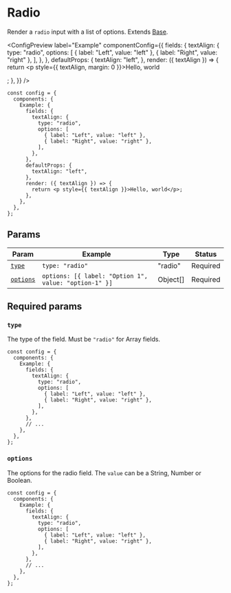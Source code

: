 
# Radio

Render a `radio` input with a list of options. Extends [Base](base).

<ConfigPreview
  label="Example"
  componentConfig={{
    fields: {
      textAlign: {
        type: "radio",
        options: [
          { label: "Left", value: "left" },
          { label: "Right", value: "right" },
        ],
      },
    },
    defaultProps: {
      textAlign: "left",
    },
    render: ({ textAlign }) => {
      return <p style={{ textAlign, margin: 0 }}>Hello, world</p>;
    },
  }}
/>

```tsx {5-11} copy
const config = {
  components: {
    Example: {
      fields: {
        textAlign: {
          type: "radio",
          options: [
            { label: "Left", value: "left" },
            { label: "Right", value: "right" },
          ],
        },
      },
      defaultProps: {
        textAlign: "left",
      },
      render: ({ textAlign }) => {
        return <p style={{ textAlign }}>Hello, world</p>;
      },
    },
  },
};
```

## Params

| Param                 | Example                                               | Type     | Status   |
| --------------------- | ----------------------------------------------------- | -------- | -------- |
| [`type`](#type)       | `type: "radio"`                                       | "radio"  | Required |
| [`options`](#options) | `options: [{ label: "Option 1", value: "option-1" }]` | Object[] | Required |

## Required params

### `type`

The type of the field. Must be `"radio"` for Array fields.

```tsx {6} copy
const config = {
  components: {
    Example: {
      fields: {
        textAlign: {
          type: "radio",
          options: [
            { label: "Left", value: "left" },
            { label: "Right", value: "right" },
          ],
        },
      },
      // ...
    },
  },
};
```

### `options`

The options for the radio field. The `value` can be a String, Number or Boolean.

```tsx {7-10} copy
const config = {
  components: {
    Example: {
      fields: {
        textAlign: {
          type: "radio",
          options: [
            { label: "Left", value: "left" },
            { label: "Right", value: "right" },
          ],
        },
      },
      // ...
    },
  },
};
```
